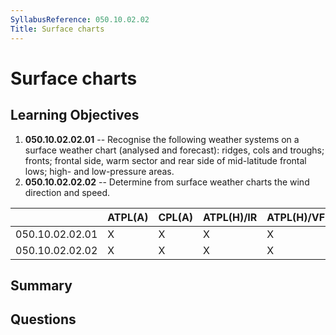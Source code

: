 ```yaml
---
SyllabusReference: 050.10.02.02
Title: Surface charts
---
```


# Surface charts

## Learning Objectives

1. **050.10.02.02.01** -- Recognise the following weather systems on a surface
   weather chart (analysed and forecast): ridges, cols and troughs; fronts;
   frontal side, warm sector and rear side of mid-latitude frontal lows; high-
   and low-pressure areas.
2. **050.10.02.02.02** -- Determine from surface weather charts the wind
   direction and speed.

|                 | ATPL(A) | CPL(A) | ATPL(H)/IR | ATPL(H)/VFR | CPL(H) | IR  | CBIR(A) |
| --------------- | ------- | ------ | ---------- | ----------- | ------ | --- | ------- |
| 050.10.02.02.01 | X       | X      | X          | X           | X      | X   | X       |
| 050.10.02.02.02 | X       | X      | X          | X           | X      | X   | X       |

## Summary

## Questions
